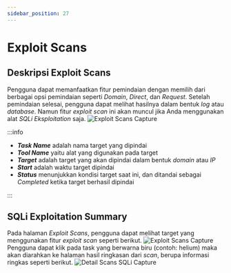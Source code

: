 ```yaml
---
sidebar_position: 27
---
```


# Exploit Scans

## Deskripsi Exploit Scans
Pengguna dapat memanfaatkan fitur pemindaian dengan memilih dari berbagai opsi pemindaian seperti *Domain*, *Direct*, dan *Request*. Setelah pemindaian selesai, pengguna dapat melihat hasilnya dalam bentuk *log* atau *database*. Namun fitur *exploit scan* ini akan muncul jika Anda menggunakan alat *SQLi Eksploitation* saja.
![Exploit Scans Capture](/img/capture/exploit-scans.png)

:::info

- ***Task Name*** adalah nama target yang dipindai 
- ***Tool Name*** yaitu alat yang digunakan pada target 
- ***Target*** adalah target yang akan dipindai dalam bentuk *domain* atau *IP* 
- ***Start*** adalah waktu target dipindai 
- ***Status*** menunjukkan kondisi target saat ini, dan ditandai sebagai *Completed* ketika target berhasil dipindai

:::

## SQLi Exploitation Summary
Pada halaman *Exploit Scans*, pengguna dapat melihat target yang menggunakan fitur *exploit scan* seperti berikut.
![Exploit Scans Capture](/img/capture/exploit-scans.png)
Pengguna dapat klik pada task yang berwarna biru (contoh: helium) maka akan diarahkan ke halaman hasil ringkasan dari *scan*, berupa informasi ringkas seperti berikut.
![Detail Scans SQLi Capture](/img/capture/detail-scan-SQLi.png)
